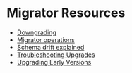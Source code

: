 # Migrator Resources
- [Downgrading](/admin/updates/migrator/downgrading)
- [Migrator operations](/admin/updates/migrator/migrator-operations)
- [Schema drift explained](/admin/updates/migrator/schema-drift)
- [Troubleshooting Upgrades](/admin/updates/migrator/troubleshooting-upgrades)
- [Upgrading Early Versions](/admin/updates/migrator/upgrading-early-versions)
